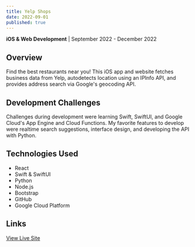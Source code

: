 ```yaml
---
title: Yelp Shops
date: 2022-09-01
published: true
---
```


**iOS & Web Development** | September 2022 - December 2022

## Overview

Find the best restaurants near you! This iOS app and website fetches business data from Yelp, autodetects location using an IPInfo API, and provides address search via Google's geocoding API.

## Development Challenges

Challenges during development were learning Swift, SwiftUI, and Google Cloud's App Engine and Cloud Functions. My favorite features to develop were realtime search suggestions, interface design, and developing the API with Python.

## Technologies Used

- React
- Swift & SwiftUI
- Python
- Node.js
- Bootstrap
- GitHub
- Google Cloud Platform

## Links

[View Live Site](https://next-yelp-shops.wl.r.appspot.com/)
